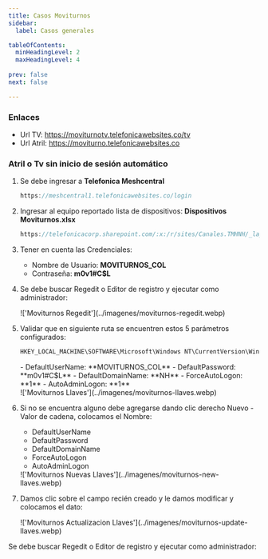 ```yaml
---
title: Casos Moviturnos  
sidebar:
  label: Casos generales

tableOfContents:
  minHeadingLevel: 2
  maxHeadingLevel: 4
 
prev: false
next: false

---
```


### Enlaces

- Url TV: https://moviturnotv.telefonicawebsites.co/tv 
- Url Atril: https://moviturno.telefonicawebsites.co

### Atril o Tv sin inicio de sesión automático

<Steps>

1. Se debe ingresar a **Telefonica Meshcentral** 

   ```js
   https://meshcentral1.telefonicawebsites.co/login
   ```

2. Ingresar al equipo reportado lista de dispositivos: **Dispositivos Moviturnos.xlsx**

   ```js
   https://telefonicacorp.sharepoint.com/:x:/r/sites/Canales.TMHNH/_layouts/15/Doc.aspx?sourcedoc={159CAB37-BA23-4D17-93A8-AFD81B2D4DFE}&&file=Dispositivos Moviturnos.xlsx&&action=default&&mobileredirect=true
   ```

3. Tener en cuenta las Credenciales:
    <Card title="Credenciales">
    - Nombre de Usuario: **MOVITURNOS_COL**
    - Contraseña: **m0v1#C$L**
    </Card> 

4. Se debe buscar Regedit o Editor de registro y ejecutar como administrador:
    <div class="flex justify-center w-full">
      <div class="w-6/7">
      !['Moviturnos Regedit'](../imagenes/moviturnos-regedit.webp)
      </div>
    </div>


5. Validar que en siguiente ruta se encuentren estos 5 parámetros configurados:

   ```js
   HKEY_LOCAL_MACHINE\SOFTWARE\Microsoft\Windows NT\CurrentVersion\Winlogon

   ```
   
   <Card title="Llaves">
   - DefaultUserName: **MOVITURNOS_COL**
   - DefaultPassword: **m0v1#C$L**
   - DefaultDomainName: **NH**
   - ForceAutoLogon: **1**
   - AutoAdminLogon: **1** 
   </Card>

    <div class="flex justify-center w-full">
      <div class="w-6/7">
      !['Moviturnos Llaves'](../imagenes/moviturnos-llaves.webp)
      </div>
    </div>

6. Si no se encuentra alguno debe agregarse dando clic derecho Nuevo - Valor de cadena, colocamos el Nombre: 
    - DefaultUserName
    - DefaultPassword
    - DefaultDomainName
    - ForceAutoLogon
    - AutoAdminLogon

    <div class="flex justify-center w-full">
      <div class="w-6/7">
      !['Moviturnos Nuevas Llaves'](../imagenes/moviturnos-new-llaves.webp)
      </div>
    </div>

7. Damos clic sobre el campo recién creado y le damos modificar y colocamos el dato:
    <div class="flex justify-center w-full">
      <div class="w-6/7">
      !['Moviturnos Actualizacion Llaves'](../imagenes/moviturnos-update-llaves.webp)
      </div>
    </div>

</Steps>





Se debe buscar Regedit o Editor de registro y ejecutar como administrador:
